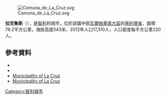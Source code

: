 [[Image:Comuna_de_La_Cruz.svg|right]]

'''拉克魯斯'''（{{lang-es|La Cruz}}），是[[智利|智利]]的城市，位於該國中部[[瓦爾帕萊索大區|瓦爾帕萊索大區]]的[[基約塔省|基約塔省]]，面積78.2平方公里，海拔高度543米，2012年人口17,310人，人口密度每平方公里220人。
{{Coord|32|49|41|S|71|10|34|W|display=title}}

==參考資料==
*{{Cite web|url=http://www.LaCruz.cl/|title=Municipality of La Cruz|accessdate=29 July 2010|language=es|archive-date=2015-05-20|archive-url=https://web.archive.org/web/20150520173551/http://www.lacruz.cl/|dead-url=no}}
*{{cite web |url= http://www.ine.cl/canales/chile_estadistico/censos_poblacion_vivienda/censo_pobl_vivi.php |title= National Statistics Institute |accessdate= 1 May 2010 |language= es |archive-date= 2010-07-15 |archive-url= https://web.archive.org/web/20100715195638/http://www.ine.cl/canales/chile_estadistico/censos_poblacion_vivienda/censo_pobl_vivi.php |dead-url= no }}
*[http://www.LaCruz.cl/ Municipality of La Cruz] {{Wayback|url=http://www.lacruz.cl/ |date=20150520173551 }}
*[http://www.LaCruz.cl Municipality of La Cruz] {{Wayback|url=http://www.lacruz.cl/ |date=20150520173551 }}

{{Chile-geo-stub}}
[[Category:智利城市|Category:智利城市]]